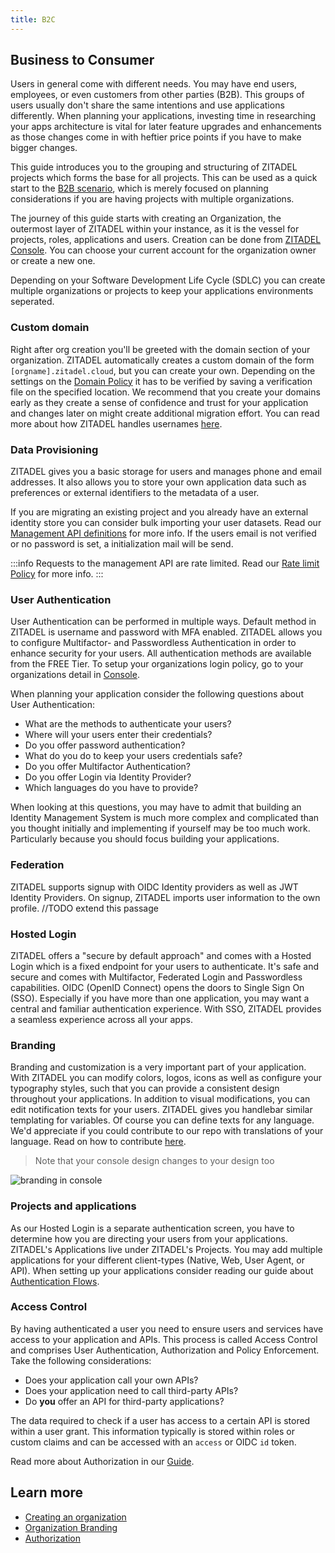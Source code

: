 ```yaml
---
title: B2C
---
```



## Business to Consumer

Users in general come with different needs. You may have end users, employees, or even customers from other parties (B2B).
This groups of users usually don't share the same intentions and use applications differently.
When planning your applications, investing time in researching your apps architecture is vital for later feature upgrades and enhancements as those changes come in with heftier price points if you have to make bigger changes.

This guide introduces you to the grouping and structuring of ZITADEL projects which forms the base for all projects. This can be used as a quick start to the [B2B scenario](./b2b), which is merely focused on planning considerations if you are having projects with multiple organizations.

The journey of this guide starts with creating an Organization, the outermost layer of ZITADEL within your instance, as it is the vessel for projects, roles, applications and users.
Creation can be done from [ZITADEL Console](https://{your_domain}.zitadel.cloud/ui/console/orgs/create). You can choose your current account for the organization owner or create a new one.

Depending on your Software Development Life Cycle (SDLC) you can create multiple organizations or projects to keep your applications environments seperated.

### Custom domain

Right after org creation you'll be greeted with the domain section of your organization.
ZITADEL automatically creates a custom domain of the form `[orgname].zitadel.cloud`, but you can create your own. Depending on the settings on the [Domain Policy](../../concepts/structure/policies) it has to be verified by saving a verification file on the specified location.
We recommend that you create your domains early as they create a sense of confidence and trust for your application and changes later on might create additional migration effort.
You can read more about how ZITADEL handles usernames [here](../manage/console/organizations#how-zitadel-handles-usernames).

### Data Provisioning

ZITADEL gives you a basic storage for users and manages phone and email addresses. It also allows you to store your own application data such as preferences or external identifiers to the metadata of a user.

If you are migrating an existing project and you already have an external identity store you can consider bulk importing your user datasets.
Read our [Management API definitions](../../apis/proto/management#importhumanuser) for more info. If the users email is not verified or no password is set, a initialization mail will be send.

:::info
Requests to the management API are rate limited. Read our [Rate limit Policy](../../legal/rate-limit-policy) for more info.
:::

### User Authentication

User Authentication can be performed in multiple ways. Default method in ZITADEL is username and password with MFA enabled.
ZITADEL allows you to configure Multifactor- and Passwordless Authentication in order to enhance security for your users. All authentication methods are available from the FREE Tier.
To setup your organizations login policy, go to your organizations detail in [Console](https://{your_domain}.zitadel.cloud/ui/console/org).

When planning your application consider the following questions about User Authentication:

- What are the methods to authenticate your users?
- Where will your users enter their credentials?
- Do you offer password authentication?
- What do you do to keep your users credentials safe?
- Do you offer Multifactor Authentication?
- Do you offer Login via Identity Provider?
- Which languages do you have to provide?

When looking at this questions, you may have to admit that building an Identity Management System is much more complex and complicated than you thought initially and implementing if yourself may be too much work.
Particularly because you should focus building your applications.

### Federation

ZITADEL supports signup with OIDC Identity providers as well as JWT Identity Providers. On signup, ZITADEL imports user information to the own profile.
//TODO extend this passage

### Hosted Login

ZITADEL offers a "secure by default approach" and comes with a Hosted Login which is a fixed endpoint for your users to authenticate.
It's safe and secure and comes with Multifactor, Federated Login and Passwordless capabilities.
OIDC (OpenID Connect) opens the doors to Single Sign On (SSO). Especially if you have more than one application, you may want a central and familiar authentication experience.
With SSO, ZITADEL provides a seamless experience across all your apps.

### Branding

<Column>
<div>

Branding and customization is a very important part of your application.
With ZITADEL you can modify colors, logos, icons as well as configure your typography styles, such that you can provide a consistent design throughout your applications.
In addition to visual modifications, you can edit notification texts for your users.
ZITADEL gives you handlebar similar templating for variables. Of course you can define texts for any language.
We'd appreciate if you could contribute to our repo with translations of your language. Read on how to contribute [here](../manage/customize/texts).

> Note that your console design changes to your design too

</div>
<img src="/docs/img/guides/branding.jpeg" alt="branding in console"/>
</Column>

### Projects and applications

As our Hosted Login is a separate authentication screen, you have to determine how you are directing your users from your applications.
ZITADEL's Applications live under ZITADEL's Projects. You may add multiple applications for your different client-types (Native, Web, User Agent, or API). When setting up your applications consider reading our guide about [Authentication Flows](../integrate/login-users).

### Access Control

By having authenticated a user you need to ensure users and services have access to your application and APIs. This process is called Access Control and comprises User Authentication, Authorization and Policy Enforcement.
Take the following considerations:

- Does your application call your own APIs?
- Does your application need to call third-party APIs?
- Do **you** offer an API for third-party applications?

The data required to check if a user has access to a certain API is stored within a user grant. This information typically is stored within roles or custom claims and can be accessed with an `access` or OIDC `id` token.

Read more about Authorization in our [Guide](../integrate/oauth-recommended-flows).

## Learn more

- [Creating an organization](../manage/console/organizations#create-a-new-organization)
- [Organization Branding](../manage/customize/branding)
- [Authorization](../integrate/oauth-recommended-flows)
